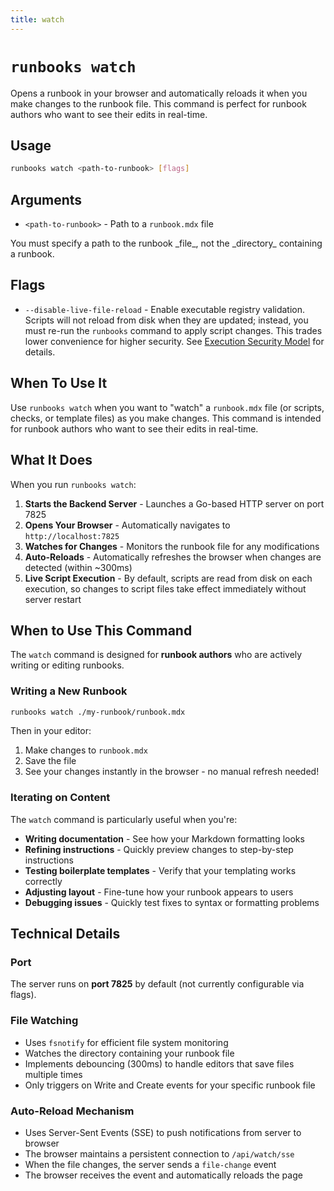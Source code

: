```yaml
---
title: watch
---
```



# `runbooks watch`

Opens a runbook in your browser and automatically reloads it when you make changes to the runbook file. This command is perfect for runbook authors who want to see their edits in real-time.

## Usage

```bash
runbooks watch <path-to-runbook> [flags]
```

## Arguments

- `<path-to-runbook>` - Path to a `runbook.mdx` file
<Aside type="note">
You must specify a path to the runbook _file_, not the _directory_ containing a runbook.
</Aside>

## Flags

- `--disable-live-file-reload` - Enable executable registry validation. Scripts will not reload from disk when they are updated; instead, you must re-run the `runbooks` command to apply script changes. This trades lower convenience for higher security. See [Execution Security Model](/security/execution-model) for details.

## When To Use It

Use `runbooks watch` when you want to "watch" a `runbook.mdx` file (or scripts, checks, or template files) as you make changes. This command is intended for runbook authors who want to see their edits in real-time.

## What It Does

When you run `runbooks watch`:

1. **Starts the Backend Server** - Launches a Go-based HTTP server on port 7825
2. **Opens Your Browser** - Automatically navigates to `http://localhost:7825`
3. **Watches for Changes** - Monitors the runbook file for any modifications
4. **Auto-Reloads** - Automatically refreshes the browser when changes are detected (within ~300ms)
5. **Live Script Execution** - By default, scripts are read from disk on each execution, so changes to script files take effect immediately without server restart

## When to Use This Command

The `watch` command is designed for **runbook authors** who are actively writing or editing runbooks.

### Writing a New Runbook

```bash
runbooks watch ./my-runbook/runbook.mdx
```

Then in your editor:
1. Make changes to `runbook.mdx`
2. Save the file
3. See your changes instantly in the browser - no manual refresh needed!

### Iterating on Content

The `watch` command is particularly useful when you're:
- **Writing documentation** - See how your Markdown formatting looks
- **Refining instructions** - Quickly preview changes to step-by-step instructions
- **Testing boilerplate templates** - Verify that your templating works correctly
- **Adjusting layout** - Fine-tune how your runbook appears to users
- **Debugging issues** - Quickly test fixes to syntax or formatting problems

## Technical Details

### Port
The server runs on **port 7825** by default (not currently configurable via flags).

### File Watching
- Uses `fsnotify` for efficient file system monitoring
- Watches the directory containing your runbook file
- Implements debouncing (300ms) to handle editors that save files multiple times
- Only triggers on Write and Create events for your specific runbook file

### Auto-Reload Mechanism
- Uses Server-Sent Events (SSE) to push notifications from server to browser
- The browser maintains a persistent connection to `/api/watch/sse`
- When the file changes, the server sends a `file-change` event
- The browser receives the event and automatically reloads the page

